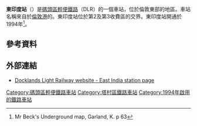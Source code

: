 {{Infobox London station |symbol = dlr
| name          = 東印度<br />East India 
| image_name    = East India DLR station MMB 01.jpg
| caption       = 
| manager       = [[碼頭區輕便鐵路|碼頭區輕便鐵路]] 
| fare_zone     = 2
| fare_zone_1   = 3 
| locale        = {{link-en|利茅斯|Leamouth}} 
| borough       = [[塔村區|塔村區]] 
| events1       = 開通
| years1        = 1994 
| platforms     = 2 
| access        = yes
| access_note   = <ref>{{Citation step free tube map}}</ref> 
| latitude      = 51.5093
| longitude     = -0.0021
| dlrbat0708    = 2.323
| dlrbat0809    = {{increase}} 2.374
| dlrbat1011    = {{increase}} 2.626
}}
'''東印度站'''（{{lang-en|East India DLR station}}）是[[碼頭區輕便鐵路|碼頭區輕便鐵路]]（DLR）的一個車站，位於倫敦東部的{{link-en|利茅斯|Leamouth}}地區。車站名稱來自於[[倫敦港|倫敦港]]的{{link-en|東印度船塢|East India Docks}}。東印度站位於第2及第3收費區的交界。東印度站開通於1994年<ref>Mr Beck's Underground map, Garland, K. p 63</ref>。
==參考資料==
{{reflist}}
==外部連結==
{{commons category|East India DLR station}}
*[http://www.tfl.gov.uk/gettingaround/transportaccessibility/dlr/3259.aspx Docklands Light Railway website - East India station page] {{Wayback|url=http://www.tfl.gov.uk/gettingaround/transportaccessibility/dlr/3259.aspx |date=20140302184739 }}

{{DLR}}

{{DEFAULTSORT:East India}}
[[Category:碼頭區輕便鐵路車站|Category:碼頭區輕便鐵路車站]]
[[Category:塔村區鐵路車站|Category:塔村區鐵路車站]]
[[Category:1994年啟用的鐵路車站|Category:1994年啟用的鐵路車站]]